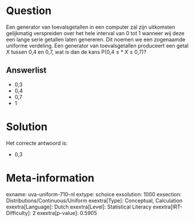 Question
========

Een generator van toevalsgetallen in een computer zal zijn uitkomsten
gelijkmatig verspreiden over het hele interval van 0 tot 1 wanneer wij
deze een lange serie getallen laten genereren. Dit noemen we een
zogenaamde uniforme verdeling. Een generator van toevalsgetallen
produceert een getal *X* tussen 0,4 en 0,7, wat is dan de kans P(0,4 ≤
* *X* ≤ 0,7)?


Answerlist
----------

* 0,3
* 0,4
* 0,7
* 1

Solution
========

Het correcte antwoord is: 

* 0,3

Meta-information
================
exname: uva-uniform-710-nl
extype: schoice
exsolution: 1000
exsection: Distributions/Continuous/Uniform
exextra[Type]: Conceptual, Calculation
exextra[Language]: Dutch
exextra[Level]: Statistical Literacy
exextra[IRT-Difficulty]: 2
exextra[p-value]: 0.5905
